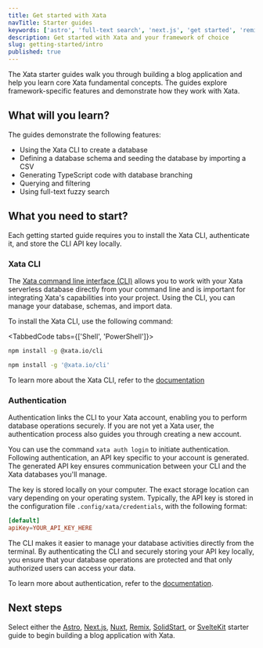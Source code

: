 ```yaml
---
title: Get started with Xata
navTitle: Starter guides
keywords: ['astro', 'full-text search', 'next.js', 'get started', 'remix', 'solidstart', 'sveltekit', 'blog app']
description: Get started with Xata and your framework of choice
slug: getting-started/intro
published: true
---
```


The Xata starter guides walk you through building a blog application and help you learn core Xata fundamental concepts. The guides explore framework-specific features and demonstrate how they work with Xata.

## What will you learn?

The guides demonstrate the following features:

- Using the Xata CLI to create a database
- Defining a database schema and seeding the database by importing a CSV
- Generating TypeScript code with database branching
- Querying and filtering
- Using full-text fuzzy search

## What you need to start?

Each getting started guide requires you to install the Xata CLI, authenticate it, and store the CLI API key locally.

### Xata CLI

The [Xata command line interface (CLI)](/docs/getting-started/installation) allows you to work with your Xata serverless database directly from your command line and is important for integrating Xata's capabilities into your project. Using the CLI, you can manage your database, schemas, and import data.

To install the Xata CLI, use the following command:

<TabbedCode tabs={['Shell', 'PowerShell']}>

```sh
npm install -g @xata.io/cli
```

```sh
npm install -g '@xata.io/cli'
```

</TabbedCode>

To learn more about the Xata CLI, refer to the [documentation](/docs/getting-started/installation)

### Authentication

Authentication links the CLI to your Xata account, enabling you to perform database operations securely. If you are not yet a Xata user, the authentication process also guides you through creating a new account.

You can use the command `xata auth login` to initiate authentication. Following authentication, an API key specific to your account is generated.
The generated API key ensures communication between your CLI and the Xata databases you'll manage.

The key is stored locally on your computer. The exact storage location can vary depending on your operating system. Typically, the API key is stored in the configuration file `.config/xata/credentials`, with the following format:

```toml
[default]
apiKey=YOUR_API_KEY_HERE
```

The CLI makes it easier to manage your database activities directly from the terminal. By authenticating the CLI and securely storing your API key locally, you ensure that your database operations are protected and that only authorized users can access your data.

To learn more about authentication, refer to the [documentation](/docs/getting-started/installation#authenticate-the-cli-to-your-account).

## Next steps

Select either the [Astro](/docs/getting-started/astro), [Next.js](/docs/getting-started/nextjs), [Nuxt](/docs/getting-started/nuxt), [Remix](/docs/getting-started/remix), [SolidStart](/docs/getting-started/solidstart), or [SvelteKit](/docs/getting-started/sveltekit) starter guide to begin building a blog application with Xata.
